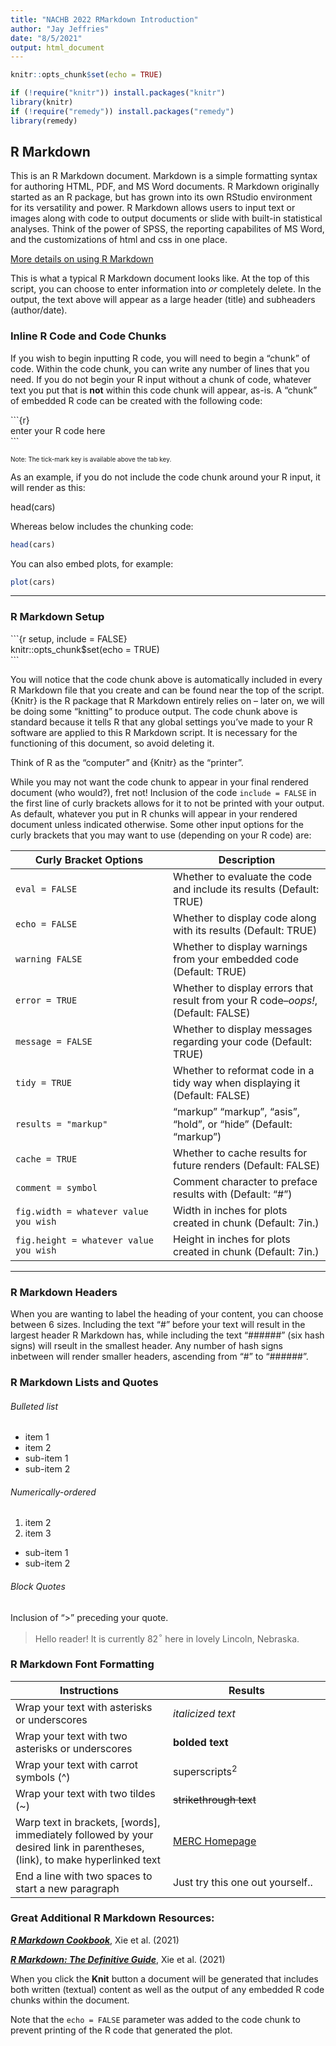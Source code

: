 ```yaml
---
title: "NACHB 2022 RMarkdown Introduction"
author: "Jay Jeffries"
date: "8/5/2021"
output: html_document
---
```


```r
knitr::opts_chunk$set(echo = TRUE)

if (!require("knitr")) install.packages("knitr")
library(knitr)
if (!require("remedy")) install.packages("remedy")
library(remedy)
```

## R Markdown

This is an R Markdown document. Markdown is a simple formatting syntax for authoring HTML, PDF, and MS Word documents. R Markdown originally started as an R package, but has grown into its own RStudio environment for its versatility and power. R Markdown allows users to input text or images along with code to output documents or slide with built-in statistical analyses. Think of the power of SPSS, the reporting capabilites of MS Word, and the customizations of html and css in one place.

[More details on using R Markdown](http://rmarkdown.rstudio.com) 

This is what a typical R Markdown document looks like. At the top of this script, you can choose to enter information into *or* completely delete. In the output, the text above will appear as a large header (title) and subheaders (author/date). 

### Inline R Code and Code Chunks

If you wish to begin inputting R code, you will need to begin a "chunk" of code. Within the code chunk, you can write any number of lines that you need.
If you do not begin your R input without a chunk of code, whatever text you put that is **not** within this code chunk will appear, as-is. A "chunk" of embedded R code can be created with the following code: 

| ```{r}
| enter your R code here
| ``` 
<font size="1">Note: The tick-mark key is available above the tab key. </font>

As an example, if you do not include the code chunk around your R input, it will render as this:

head(cars)

Whereas below includes the chunking code:

```r
head(cars)
```

You can also embed plots, for example:
```r
plot(cars)
```

***

### R Markdown Setup

| ```{r setup, include = FALSE}
| knitr::opts_chunk$set(echo = TRUE)
| ```

You will notice that the code chunk above is automatically included in every R Markdown file that you create and can be found near the top of the script. {Knitr} is the R package that R Markdown entirely relies on -- later on, we will be doing some "knitting" to produce output. The code chunk above is standard because it tells R that any global settings you've made to your R software are applied to this R Markdown script. It is necessary for the functioning of this document, so avoid deleting it. 

Think of R as the "computer" and {Knitr} as the "printer". 

While you may not want the code chunk to appear in your final rendered document (who would?), fret not! Inclusion of the code `include = FALSE` in the first line of curly brackets allows for it to not be printed with your output. As default, whatever you put in R chunks will appear in your rendered document unless indicated otherwise. Some other input options for the curly brackets that you may want to use (depending on your R code) are:

Curly Bracket Options | Description
------------- | ------------- 
`eval = FALSE` | Whether to evaluate the code and include its results (Default: TRUE)
`echo = FALSE` | Whether to display code along with its results (Default: TRUE)
`warning FALSE` | Whether to display warnings from your embedded code (Default: TRUE)
`error = TRUE` | Whether to display errors that result from your R code--*oops!*, (Default: FALSE)
`message = FALSE` | Whether to display messages regarding your code (Default: TRUE)
`tidy = TRUE` | Whether to reformat code in a tidy way when displaying it (Default: FALSE)
`results = "markup"` | "markup" "markup", "asis", "hold", or "hide" (Default: "markup")
`cache = TRUE` | Whether to cache results for future renders (Default: FALSE)
`comment = symbol` | Comment character to preface results with (Default: "#")
`fig.width = whatever value you wish` | Width in inches for plots created in chunk (Default: 7in.)
`fig.height = whatever value you wish` | Height in inches for plots created in chunk (Default: 7in.)

***

### R Markdown Headers

When you are wanting to label the heading of your content, you can choose between 6 sizes. Including the text "#" before your text will result in the largest header R Markdown has, while including the text "######" (six hash signs) will rseult in the smallest header. Any number of hash signs inbetween will render smaller headers, ascending from "#" to "######". 

### R Markdown Lists and Quotes

###### Bulleted list

* item 1
* item 2
 + sub-item 1
 + sub-item 2

###### Numerically-ordered

1. item 2
2. item 3
 + sub-item 1
 + sub-item 2 
 
###### Block Quotes

Inclusion of ">" preceding your quote.

> Hello reader! It is currently 82$^\circ$ here in lovely Lincoln, Nebraska.

### R Markdown Font Formatting

Instructions | Results
------------- | -------------
Wrap your text with asterisks or underscores | *italicized text*
Wrap your text with two asterisks or underscores | **bolded text**
Wrap your text with carrot symbols (^) | superscripts^2^
Wrap your text with two tildes (~) | ~~strikethrough text~~
Warp text in brackets, [words], immediately followed by your desired link in parentheses, (link), to make hyperlinked text | [MERC Homepage](https://merc.unl.edu/)
End a line with two spaces to start a new paragraph | Just try this one out yourself..

### Great Additional R Markdown Resources:

[__*R Markdown Cookbook*__](https://bookdown.org/yihui/rmarkdown-cookbook/), Xie et al. (2021)

[__*R Markdown: The Definitive Guide*__](https://bookdown.org/yihui/rmarkdown/), Xie et al. (2021)

When you click the **Knit** button a document will be generated that includes both written (textual) content as well as the output of any embedded R code chunks within the document.

Note that the `echo = FALSE` parameter was added to the code chunk to prevent printing of the R code that generated the plot.

